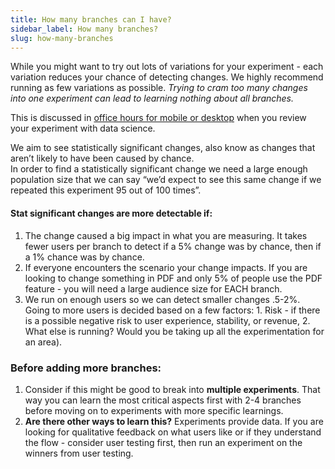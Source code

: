 ```yaml
---
title: How many branches can I have?
sidebar_label: How many branches? 
slug: how-many-branches
---
```


While you might want to try out lots of variations for your experiment - each variation reduces your chance of detecting changes.  We highly recommend running as few variations as possible. *Trying to cram too many changes into one experiment can lead to learning nothing about all branches.*  

This is discussed in [office hours for mobile or desktop](https://mozilla-hub.atlassian.net/wiki/spaces/DATA/pages/6849684/Office+Hours) when you review your experiment with data science.

We aim to see statistically significant changes, also know as changes that aren’t likely to have been caused by chance.  
In order to find a statistically significant change we need a large enough population size that we can say “we’d expect to see this same change if we repeated this experiment 95 out of 100 times”.  

#### Stat significant changes are more detectable if:
1. The change caused a big impact in what you are measuring.  It takes fewer users per branch to detect if a 5% change was by chance, then if a 1% chance was by chance.
2. If everyone encounters the scenario your change impacts.  If you are looking to change something in PDF and only 5% of people use the PDF feature - you will need a large audience size for EACH branch.  
3. We run on enough users so we can detect smaller changes .5-2%.   Going to more users is decided based on a few factors: 1. Risk - if there is a possible negative risk to user experience, stability, or revenue, 2. What else is running? Would you be taking up all the experimentation for an area).

### Before adding more branches:
1. Consider if this might be good to break into **multiple experiments**. That way you can learn the most critical aspects first with 2-4 branches before moving on to experiments with more specific learnings. 
2. **Are there other ways to learn this?**  Experiments provide data.  If you are looking for qualitative feedback on what users like or if they understand the flow - consider user testing first, then run an experiment on the winners from user testing.
